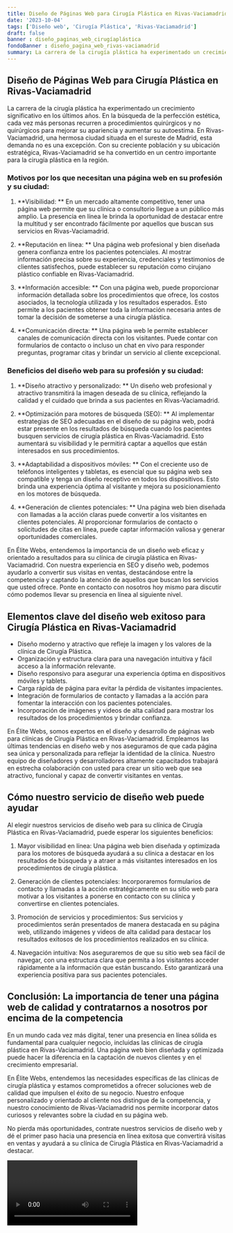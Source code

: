 ```yaml
---
title: Diseño de Páginas Web para Cirugía Plástica en Rivas-Vaciamadrid
date: '2023-10-04'
tags: ['Diseño web', 'Cirugía Plástica', 'Rivas-Vaciamadrid']
draft: false
banner : diseño_paginas_web_cirugíaplástica
fondoBanner : diseño_pagina_web_rivas-vaciamadrid
summary: La carrera de la cirugía plástica ha experimentado un crecimiento significativo en los últimos años. En la búsqueda de la perfección estética, cada vez más personas recurren a procedimientos quirúrgicos y no quirúrgicos para mejorar su apariencia y aumentar su autoestima. En RivasVaciamadrid, una hermosa ciudad situada en el sureste de Madrid, esta demanda no es una excepción. Con su creciente población y su ubicación estratégica, RivasVaciamadrid se ha convertido en un centro importante para la cirugía plástica en la región.
---
```


## Diseño de Páginas Web para Cirugía Plástica en Rivas-Vaciamadrid

La carrera de la cirugía plástica ha experimentado un crecimiento significativo en los últimos años. En la búsqueda de la perfección estética, cada vez más personas recurren a procedimientos quirúrgicos y no quirúrgicos para mejorar su apariencia y aumentar su autoestima. En Rivas-Vaciamadrid, una hermosa ciudad situada en el sureste de Madrid, esta demanda no es una excepción. Con su creciente población y su ubicación estratégica, Rivas-Vaciamadrid se ha convertido en un centro importante para la cirugía plástica en la región.

### Motivos por los que necesitan una página web en su profesión y su ciudad:
1. **Visibilidad: ** En un mercado altamente competitivo, tener una página web permite que su clínica o consultorio llegue a un público más amplio. La presencia en línea le brinda la oportunidad de destacar entre la multitud y ser encontrado fácilmente por aquellos que buscan sus servicios en Rivas-Vaciamadrid.

2. **Reputación en línea: ** Una página web profesional y bien diseñada genera confianza entre los pacientes potenciales. Al mostrar información precisa sobre su experiencia, credenciales y testimonios de clientes satisfechos, puede establecer su reputación como cirujano plástico confiable en Rivas-Vaciamadrid.

3. **Información accesible: ** Con una página web, puede proporcionar información detallada sobre los procedimientos que ofrece, los costos asociados, la tecnología utilizada y los resultados esperados. Esto permite a los pacientes obtener toda la información necesaria antes de tomar la decisión de someterse a una cirugía plástica.

4. **Comunicación directa: ** Una página web le permite establecer canales de comunicación directa con los visitantes. Puede contar con formularios de contacto o incluso un chat en vivo para responder preguntas, programar citas y brindar un servicio al cliente excepcional.

### Beneficios del diseño web para su profesión y su ciudad:
1. **Diseño atractivo y personalizado: ** Un diseño web profesional y atractivo transmitirá la imagen deseada de su clínica, reflejando la calidad y el cuidado que brinda a sus pacientes en Rivas-Vaciamadrid.

2. **Optimización para motores de búsqueda (SEO): ** Al implementar estrategias de SEO adecuadas en el diseño de su página web, podrá estar presente en los resultados de búsqueda cuando los pacientes busquen servicios de cirugía plástica en Rivas-Vaciamadrid. Esto aumentará su visibilidad y le permitirá captar a aquellos que están interesados en sus procedimientos.

3. **Adaptabilidad a dispositivos móviles: ** Con el creciente uso de teléfonos inteligentes y tabletas, es esencial que su página web sea compatible y tenga un diseño receptivo en todos los dispositivos. Esto brinda una experiencia óptima al visitante y mejora su posicionamiento en los motores de búsqueda.

4. **Generación de clientes potenciales: ** Una página web bien diseñada con llamadas a la acción claras puede convertir a los visitantes en clientes potenciales. Al proporcionar formularios de contacto o solicitudes de citas en línea, puede captar información valiosa y generar oportunidades comerciales.

En Élite Webs, entendemos la importancia de un diseño web eficaz y orientado a resultados para su clínica de cirugía plástica en Rivas-Vaciamadrid. Con nuestra experiencia en SEO y diseño web, podemos ayudarlo a convertir sus visitas en ventas, destacándose entre la competencia y captando la atención de aquellos que buscan los servicios que usted ofrece. Ponte en contacto con nosotros hoy mismo para discutir cómo podemos llevar su presencia en línea al siguiente nivel.

<GifSeo />

<Cta />

## Elementos clave del diseño web exitoso para Cirugía Plástica en Rivas-Vaciamadrid

- Diseño moderno y atractivo que refleje la imagen y los valores de la clínica de Cirugía Plástica.
- Organización y estructura clara para una navegación intuitiva y fácil acceso a la información relevante.
- Diseño responsivo para asegurar una experiencia óptima en dispositivos móviles y tablets.
- Carga rápida de página para evitar la pérdida de visitantes impacientes.
- Integración de formularios de contacto y llamadas a la acción para fomentar la interacción con los pacientes potenciales.
- Incorporación de imágenes y videos de alta calidad para mostrar los resultados de los procedimientos y brindar confianza.

En Élite Webs, somos expertos en el diseño y desarrollo de páginas web para clínicas de Cirugía Plástica en Rivas-Vaciamadrid. Empleamos las últimas tendencias en diseño web y nos aseguramos de que cada página sea única y personalizada para reflejar la identidad de la clínica. Nuestro equipo de diseñadores y desarrolladores altamente capacitados trabajará en estrecha colaboración con usted para crear un sitio web que sea atractivo, funcional y capaz de convertir visitantes en ventas.

## Cómo nuestro servicio de diseño web puede ayudar

Al elegir nuestros servicios de diseño web para su clínica de Cirugía Plástica en Rivas-Vaciamadrid, puede esperar los siguientes beneficios:

1. Mayor visibilidad en línea: Una página web bien diseñada y optimizada para los motores de búsqueda ayudará a su clínica a destacar en los resultados de búsqueda y a atraer a más visitantes interesados en los procedimientos de cirugía plástica.

2. Generación de clientes potenciales: Incorporaremos formularios de contacto y llamadas a la acción estratégicamente en su sitio web para motivar a los visitantes a ponerse en contacto con su clínica y convertirse en clientes potenciales. 

3. Promoción de servicios y procedimientos: Sus servicios y procedimientos serán presentados de manera destacada en su página web, utilizando imágenes y videos de alta calidad para destacar los resultados exitosos de los procedimientos realizados en su clínica.

4. Navegación intuitiva: Nos aseguraremos de que su sitio web sea fácil de navegar, con una estructura clara que permita a los visitantes acceder rápidamente a la información que están buscando. Esto garantizará una experiencia positiva para sus pacientes potenciales.

## Conclusión: La importancia de tener una página web de calidad y contratarnos a nosotros por encima de la competencia

En un mundo cada vez más digital, tener una presencia en línea sólida es fundamental para cualquier negocio, incluidas las clínicas de cirugía plástica en Rivas-Vaciamadrid. Una página web bien diseñada y optimizada puede hacer la diferencia en la captación de nuevos clientes y en el crecimiento empresarial.

En Élite Webs, entendemos las necesidades específicas de las clínicas de cirugía plástica y estamos comprometidos a ofrecer soluciones web de calidad que impulsen el éxito de su negocio. Nuestro enfoque personalizado y orientado al cliente nos distingue de la competencia, y nuestro conocimiento de Rivas-Vaciamadrid nos permite incorporar datos curiosos y relevantes sobre la ciudad en su página web.

No pierda más oportunidades, contrate nuestros servicios de diseño web y dé el primer paso hacia una presencia en línea exitosa que convertirá visitas en ventas y ayudará a su clínica de Cirugía Plástica en Rivas-Vaciamadrid a destacar.

<Video />

<CtaBot job='Cirugía Plástica' city='Rivas-Vaciamadrid'/>

<Gmaps query='Rivas-Vaciamadrid+españa+maps' />